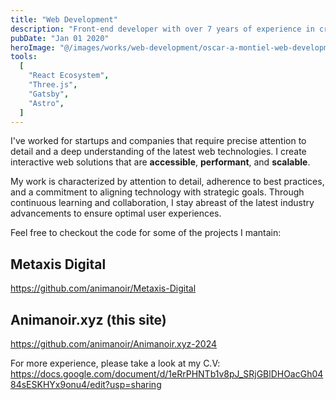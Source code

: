 ```yaml
---
title: "Web Development"
description: "Front-end developer with over 7 years of experience in creating interactive web solutions, specializing in React and Three.js. Adept at working in agile environments and dedicated to leveraging technology to solve complex problems."
pubDate: "Jan 01 2020"
heroImage: "@/images/works/web-development/oscar-a-montiel-web-development.png"
tools:
  [
    "React Ecosystem",
    "Three.js",
    "Gatsby",
    "Astro",
  ]
---
```



I've worked for startups and companies that require precise attention to detail and a deep understanding of the latest web technologies. I create interactive web solutions that are **accessible**, **performant**, and **scalable**.

My work is characterized by attention to detail, adherence to best practices, and a commitment to aligning technology with strategic goals. Through continuous learning and collaboration, I stay abreast of the latest industry advancements to ensure optimal user experiences.

Feel free to checkout the code for some of the projects I mantain:

## Metaxis Digital

https://github.com/animanoir/Metaxis-Digital

## Animanoir.xyz (this site)

https://github.com/animanoir/Animanoir.xyz-2024

For more experience, please take a look at my C.V: https://docs.google.com/document/d/1eRrPHNTb1v8pJ_SRjGBlDHOacGh0484sESKHYx9onu4/edit?usp=sharing
